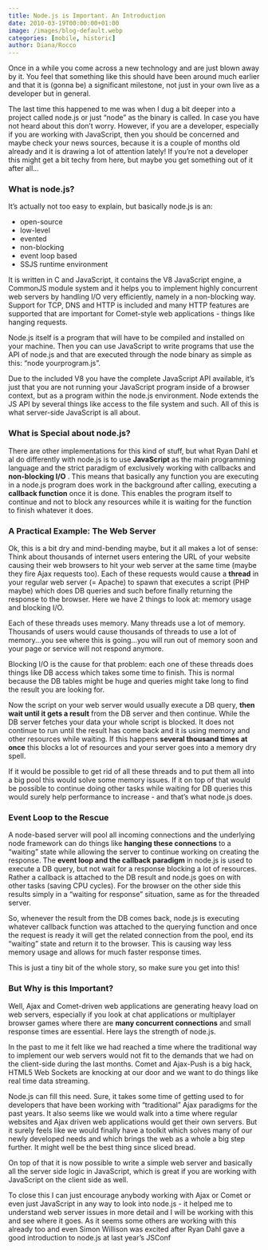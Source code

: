 ```yaml
---
title: Node.js is Important. An Introduction
date: 2010-03-19T00:00:00+01:00
image: /images/blog-default.webp
categories: [mobile, historic]
author: Diana/Rocco
---
```


<div class="entry-content">
Once in a while you come across a new technology and are just blown away by it. You feel that something like this should have been around much earlier and that it is (gonna be) a significant milestone, not just in your own live as a developer but in general.





The last time this happened to me was when I dug a bit deeper into a project called node.js or just “node” as the binary is called. In case you have not heard about this don’t worry. However, if you are a developer, especially if you are working with JavaScript, then you should be concerned and maybe check your news sources, because it is a couple of months old already and it is drawing a lot of attention lately! If you’re not a developer this might get a bit techy from here, but maybe you get something out of it after all...
<h3>What is node.js?</h3>


It’s actually not too easy to explain, but basically node.js is an:
<ul>
	<li>open-source</li>
	<li>low-level</li>
	<li>evented</li>
	<li>non-blocking</li>
	<li>event loop based</li>
	<li>SSJS runtime environment</li>
</ul>


It is written in C and JavaScript, it contains the V8 JavaScript engine, a CommonJS module system and it helps you to implement highly concurrent web servers by handling I/O very efficiently, namely in a non-blocking way. Support for TCP, DNS and HTTP is included and many HTTP features are supported that are important for Comet-style web applications - things like hanging requests.





Node.js itself is a program that will have to be compiled and installed on your machine. Then you can use JavaScript to write programs that use the API of node.js and that are executed through the node binary as simple as this: “node yourprogram.js”.


Due to the included V8 you have the complete JavaScript API available, it’s just that you are not running your JavaScript program inside of a browser context, but as a program within the node.js environment. Node extends the JS API by several things like access to the file system and such. All of this is what server-side JavaScript is all about.
<h3>What is Special about node.js?</h3>


There are other implementations for this kind of stuff, but what Ryan Dahl et al do differently with node.js is to use **JavaScript**  as the main programming language and the strict paradigm of exclusively working with callbacks and **non-blocking I/O** . This means that basically any function you are executing in a node.js program does work in the background after calling, executing a **callback function**  once it is done. This enables the program itself to continue and not to block any resources while it is waiting for the function to finish whatever it does.
<h3>A Practical Example: The Web Server</h3>


Ok, this is a bit dry and mind-bending maybe, but it all makes a lot of sense: Think about thousands of internet users entering the URL of your website causing their web browsers to hit your web server at the same time (maybe they fire Ajax requests too). Each of these requests would cause a **thread**  in your regular web server (= Apache) to spawn that executes a script (PHP maybe) which does DB queries and such before finally returning the response to the browser. Here we have 2 things to look at: memory usage and blocking I/O.





Each of these threads uses memory. Many threads use a lot of memory. Thousands of users would cause thousands of threads to use a lot of memory...you see where this is going...you will run out of memory soon and your page or service will not respond anymore.


Blocking I/O is the cause for that problem: each one of these threads does things like DB access which takes some time to finish. This is normal because the DB tables might be huge and queries might take long to find the result you are looking for.


Now the script on your web server would usually execute a DB query, **then wait until it gets a result**  from the DB server and then continue. While the DB server fetches your data your whole script is blocked. It does not continue to run until the result has come back and it is using memory and other resources while waiting. If this happens **several thousand times at once**  this blocks a lot of resources and your server goes into a memory dry spell.





If it would be possible to get rid of all these threads and to put them all into a big pool this would solve some memory issues. If it on top of that would be possible to continue doing other tasks while waiting for DB queries this would surely help performance to increase - and that’s what node.js does.
<h3>Event Loop to the Rescue</h3>


A node-based server will pool all incoming connections and the underlying node framework can do things like **hanging these connections**  to a “waiting” state while allowing the server to continue working on creating the response. The **event loop and the callback paradigm**  in node.js is used to execute a DB query, but not wait for a response blocking a lot of resources. Rather a callback is attached to the DB result and node.js goes on with other tasks (saving CPU cycles). For the browser on the other side this results simply in a “waiting for response” situation, same as for the threaded server.





So, whenever the result from the DB comes back, node.js is executing whatever callback function was attached to the querying function and once the request is ready it will get the related connection from the pool, end its “waiting” state and return it to the browser. This is causing way less memory usage and allows for much faster response times.





This is just a tiny bit of the whole story, so make sure you get into this!
<h3>But Why is this Important?</h3>


Well, Ajax and Comet-driven web applications are generating heavy load on web servers, especially if you look at chat applications or multiplayer browser games where there are **many concurrent connections**  and small response times are essential. Here lays the strength of node.js.





In the past to me it felt like we had reached a time where the traditional way to implement our web servers  would not fit to the demands that we had on the client-side during the last months. Comet and Ajax-Push is a big hack, HTML5 Web Sockets are knocking at our door and we want to do things like real time data streaming.





Node.js can fill this need. Sure, it takes some time of getting used to for developers that have been working with “traditional” Ajax paradigms for the past years. It also seems like we would walk into a time where regular websites and Ajax driven web applications would get their own servers. But it surely feels like we would finally have a toolkit which solves many of our newly developed needs and which brings the web as a whole a big step further. It might well be the best thing since sliced bread.





On top of that it is now possible to write a simple web server and basically all the server side logic in JavaScript, which is great if you are working with JavaScript on the client side as well.





To close this I can just encourage anybody working with Ajax or Comet or even just JavaScript in any way to look into node.js - it helped me to understand web server issues in more detail and I will be working with this and see where it goes. As it seems some others are working with this already too and even Simon Willison was excited after Ryan Dahl gave a good introduction to node.js at last year’s JSConf




</div>

